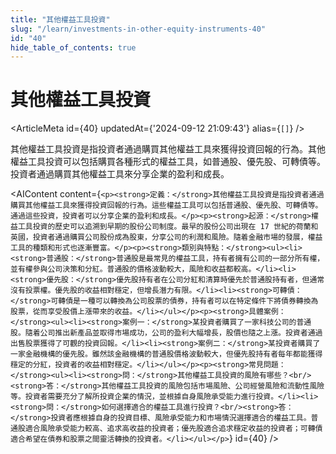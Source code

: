 ```yaml
---
title: "其他權益工具投資"
slug: "/learn/investments-in-other-equity-instruments-40"
id: "40"
hide_table_of_contents: true
---
```



# 其他權益工具投資

<ArticleMeta id={40} updatedAt={'2024-09-12 21:09:43'} alias={`[]`} />
<div className='border-solid border-b border-t-0 my-4 border-[var(--ifm-color-gray-300)]' />

其他權益工具投資是指投資者通過購買其他權益工具來獲得投資回報的行為。其他權益工具投資可以包括購買各種形式的權益工具，如普通股、優先股、可轉債等。投資者通過購買其他權益工具來分享企業的盈利和成長。

<AIContent content={`<p><strong>定義：</strong>其他權益工具投資是指投資者通過購買其他權益工具來獲得投資回報的行為。這些權益工具可以包括普通股、優先股、可轉債等。通過這些投資，投資者可以分享企業的盈利和成長。</p><p><strong>起源：</strong>權益工具投資的歷史可以追溯到早期的股份公司制度。最早的股份公司出現在 17 世紀的荷蘭和英國，投資者通過購買公司股份成為股東，分享公司的利潤和風險。隨着金融市場的發展，權益工具的種類和形式也逐漸豐富。</p><p><strong>類別與特點：</strong><ul><li><strong>普通股：</strong>普通股是最常見的權益工具，持有者擁有公司的一部分所有權，並有權參與公司決策和分紅。普通股的價格波動較大，風險和收益都較高。</li><li><strong>優先股：</strong>優先股持有者在公司分紅和清算時優先於普通股持有者，但通常沒有投票權。優先股的收益相對穩定，但增長潛力有限。</li><li><strong>可轉債：</strong>可轉債是一種可以轉換為公司股票的債券，持有者可以在特定條件下將債券轉換為股票，從而享受股價上漲帶來的收益。</li></ul></p><p><strong>具體案例：</strong><ul><li><strong>案例一：</strong>某投資者購買了一家科技公司的普通股。隨着公司推出新產品並取得市場成功，公司的盈利大幅增長，股價也隨之上漲。投資者通過出售股票獲得了可觀的投資回報。</li><li><strong>案例二：</strong>某投資者購買了一家金融機構的優先股。雖然該金融機構的普通股價格波動較大，但優先股持有者每年都能獲得穩定的分紅，投資者的收益相對穩定。</li></ul></p><p><strong>常見問題：</strong><ul><li><strong>問：</strong>其他權益工具投資的風險有哪些？<br/><strong>答：</strong>其他權益工具投資的風險包括市場風險、公司經營風險和流動性風險等。投資者需要充分了解所投資企業的情況，並根據自身風險承受能力進行投資。</li><li><strong>問：</strong>如何選擇適合的權益工具進行投資？<br/><strong>答：</strong>投資者應根據自身的投資目標、風險承受能力和市場情況選擇適合的權益工具。普通股適合風險承受能力較高、追求高收益的投資者；優先股適合追求穩定收益的投資者；可轉債適合希望在債券和股票之間靈活轉換的投資者。</li></ul></p>`} id={40} />
